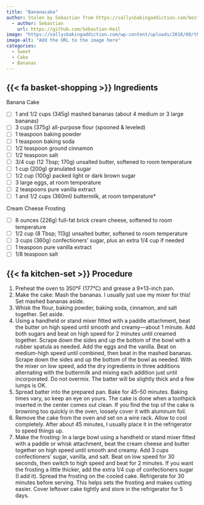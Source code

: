 ```yaml
---
title: "Bananacake"
author: Stolen by Sebastian from https://sallysbakingaddiction.com/best-banana-cake/
  - author: Sebastian
    url: https://github.com/Sebastian-Keil
image: "https://sallysbakingaddiction.com/wp-content/uploads/2016/08/the-best-banana-cake-3.jpg"
image-alt: "Add the URL to the image here"
categories:
  - Sweet
  - Cake
  - Bananas
---
```


## {{< fa basket-shopping >}} Ingredients

Banana Cake

- [ ]   1 and 1/2 cups (345g) mashed bananas (about 4 medium or 3 large bananas)
- [ ]     3 cups (375g) all-purpose flour (spooned & leveled)
- [ ]     1 teaspoon baking powder
- [ ]     1 teaspoon baking soda
- [ ]     1/2 teaspoon ground cinnamon
- [ ]     1/2 teaspoon salt
- [ ]     3/4 cup (12 Tbsp; 170g) unsalted butter, softened to room temperature
- [ ]     1 cup (200g) granulated sugar
- [ ]     1/2 cup (100g) packed light or dark brown sugar
- [ ]     3 large eggs, at room temperature
- [ ]     2 teaspoons pure vanilla extract
- [ ]     1 and 1/2 cups (360ml) buttermilk, at room temperature*

Cream Cheese Frosting

- [ ]     8 ounces (226g) full-fat brick cream cheese, softened to room temperature
- [ ]     1/2 cup (8 Tbsp; 113g) unsalted butter, softened to room temperature
- [ ]     3 cups (360g) confectioners’ sugar, plus an extra 1/4 cup if needed
- [ ]     1 teaspoon pure vanilla extract
- [ ]     1/8 teaspoon salt

## {{< fa kitchen-set >}} Procedure

1.    Preheat the oven to 350°F (177°C) and grease a 9×13-inch pan.
1.    Make the cake: Mash the bananas. I usually just use my mixer for this! Set mashed bananas aside.
1.    Whisk the flour, baking powder, baking soda, cinnamon, and salt together. Set aside.
1.    Using a handheld or stand mixer fitted with a paddle attachment, beat the butter on high speed until smooth and creamy—about 1 minute. Add both sugars and beat on high speed for 2 minutes until creamed together. Scrape down the sides and up the bottom of the bowl with a rubber spatula as needed. Add the eggs and the vanilla. Beat on medium-high speed until combined, then beat in the mashed bananas. Scrape down the sides and up the bottom of the bowl as needed. With the mixer on low speed, add the dry ingredients in three additions alternating with the buttermilk and mixing each addition just until incorporated. Do not overmix. The batter will be slightly thick and a few lumps is OK.
1.    Spread batter into the prepared pan. Bake for 45–50 minutes. Baking times vary, so keep an eye on yours. The cake is done when a toothpick inserted in the center comes out clean. If you find the top of the cake is browning too quickly in the oven, loosely cover it with aluminum foil.
1.    Remove the cake from the oven and set on a wire rack. Allow to cool completely. After about 45 minutes, I usually place it in the refrigerator to speed things up.
1.    Make the frosting: In a large bowl using a handheld or stand mixer fitted with a paddle or whisk attachment, beat the cream cheese and butter together on high speed until smooth and creamy. Add 3 cups confectioners’ sugar, vanilla, and salt. Beat on low speed for 30 seconds, then switch to high speed and beat for 2 minutes. If you want the frosting a little thicker, add the extra 1/4 cup of confectioners sugar (I add it). Spread the frosting on the cooled cake. Refrigerate for 30 minutes before serving. This helps sets the frosting and makes cutting easier.
    Cover leftover cake tightly and store in the refrigerator for 5 days.






